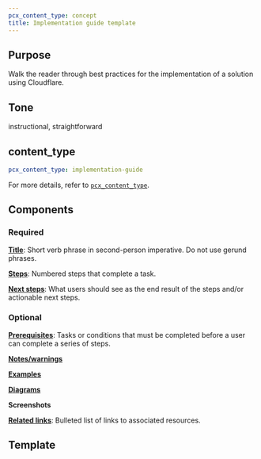 ```yaml
---
pcx_content_type: concept
title: Implementation guide template
---
```


## Purpose

Walk the reader through best practices for the implementation of a solution using Cloudflare.

## Tone

instructional, straightforward

## content\_type

```yaml
pcx_content_type: implementation-guide
```

For more details, refer to [`pcx_content_type`](/style-guide/frontmatter/custom-properties/#pcx_content_type).

## Components

### Required

[**Title**](/style-guide/documentation-content-strategy/component-attributes/titles/): Short verb phrase in second-person imperative. Do not use gerund phrases.

[**Steps**](/style-guide/documentation-content-strategy/component-attributes/steps-tasks-procedures/): Numbered steps that complete a task.

[**Next steps**](/style-guide/documentation-content-strategy/component-attributes/next-steps/): What users should see as the end result of the steps and/or actionable next steps.

### Optional

[**Prerequisites**](/style-guide/documentation-content-strategy/component-attributes/prerequisites/): Tasks or conditions that must be completed before a user can complete a series of steps.

[**Notes/warnings**](/style-guide/documentation-content-strategy/component-attributes/notes-tips-warnings/)

[**Examples**](/style-guide/documentation-content-strategy/component-attributes/examples/)

[**Diagrams**](/style-guide/documentation-content-strategy/component-attributes/diagrams/)

**Screenshots**

[**Related links**](/style-guide/documentation-content-strategy/component-attributes/links/): Bulleted list of links to associated resources.

## Template
